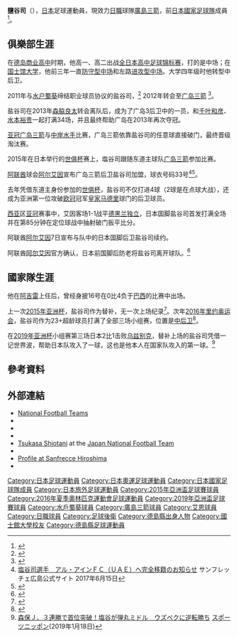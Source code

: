 {{expand|time=2015-01-14}}
{{Infobox football biography
|name=鹽谷司
|image=Shiotaniplayingforalain.jpg
|fullname=Tsukasa Shiotani
|birth_date={{Birth date and age|1988|12|5}}
|cityofbirth=[[德島縣|德島縣]][[小松島市|小松島市]] <ref>{{Cite web|publisher=J論|date=2014-10-13|url=http://j-ron.jp/n/20141013_1.php|title=塩谷司vsネイマール？？ 日本の高校、大学、そしてJ2で育った遅咲き選手が試される|accessdate=2014-10-15|archive-date=2014-10-17|archive-url=https://web.archive.org/web/20141017045110/http://j-ron.jp/n/20141013_1.php|dead-url=no}}</ref>
|countryofbirth={{JPN}}
|height=3
|position=[[後衛_(足球)|後衛]]
|currentclub= [[廣島三箭|廣島三箭]]
|clubnumber=3
|years1=2011–2012
|clubs1=[[水戶蜀葵|水戶蜀葵]]
|caps1=60
|goals1=5
|years2=2012–2016
|clubs2=[[廣島三箭|廣島三箭]]
|caps2=140
|goals2=17
|years3=2017–2021
|clubs3=[[艾因足球俱樂部|艾因]]
|caps3=88
|goals3=11
|years4=2021–
|clubs4=[[廣島三箭|廣島三箭]]
|caps4=5
|goals4=1
|nationalyears1=2016
|nationalteam1=[[日本23歲以下足球代表隊|日本U-23]]
|nationalcaps1=3
|nationalgoals1=0
|nationalyears2=2014–2019
|nationalteam2=[[日本國家足球隊|日本]]
|nationalcaps2=7
|nationalgoals2=1
|pcupdate = 2021年12月4日
|ntupdate = 2019年2月1日
}}
'''鹽谷司'''（{{Bd|1988年|12月5日||}}），[[日本|日本]]足球運動員，現效力[[日本職業足球聯賽|日職]]球隊[[廣島三箭|廣島三箭]]，前[[日本國家足球隊|日本國家足球隊]]成員<ref name="JNFTD">{{Cite web |url=http://www.jfootball-db.com/en/players/shiotani_tsukasa.html |title=Japan National Football Team Database |accessdate=2019-12-27 |archive-date=2019-12-27 |archive-url=https://web.archive.org/web/20191227072638/http://www.jfootball-db.com/en/players/shiotani_tsukasa.html |dead-url=no }}</ref>。

==俱樂部生涯==
在[[德岛商业高中|德岛商业高中]]时期，他高一、高二出战[[全日本高中足球锦标赛|全日本高中足球锦标赛]]，打的是中场；在[[国士馆大学|国士馆大学]]，他前三年一直[[防守型中场|防守型中场]]和左路[[进攻型中场|进攻型中场]]。大学四年级时他转型中后卫。

2011年与[[水户蜀葵|水户蜀葵]]缔结职业球员协议的盐谷司，<ref name="jsgoal2011-12-31">{{Cite web|publisher=J's GOAL|date=2011-12-31|url=http://www.jsgoal.jp/photo/00087300/00087370.html|title=ゆく年くる年：今年の漢字 水戸 |accessdate=2014-01-24}}</ref> 2012年转会至[[广岛三箭|广岛三箭]] <ref>{{Cite web|publisher=スポーツニッポン|date=2012-08-01|url=http://www.sponichi.co.jp/soccer/news/2012/08/02/kiji/K20120802003812590.html|title=広島 水戸・DF塩谷を完全移籍で獲得|accessdate=2014-01-24}}</ref>。

盐谷司在2013年[[森脇良太|森脇良太]]转会离队后，成为了广岛3后卫中的一员，和[[千叶和彦|千叶和彦]]、[[水本裕贵|水本裕贵]]一起打满34场，并且最终帮助广岛在2013年再次夺冠。

[[亚冠|亚冠]][[广岛三箭|广岛三箭]]与[[中岸水手|中岸水手]]比赛，广岛三箭依靠盐谷司的任意球直接破门，最终晋级淘汰赛。

2015年在日本举行的[[世俱杯|世俱杯]]赛上，塩谷司跟随东道主球队[[广岛三箭|广岛三箭]]参加比赛。

[[阿联酋|阿联酋]]球会[[阿尔艾因|阿尔艾因]]宣布广岛三箭后卫盐谷司加盟，球衣号码33号<ref>[http://www.sanfrecce.co.jp/news/release/?n=10754 塩谷司選手　アル・アインＦＣ（ＵＡＥ）へ完全移籍のお知らせ] {{Wayback|url=http://www.sanfrecce.co.jp/news/release/?n=10754 |date=20190126113845 }} サンフレッチェ広島公式サイト 2017年6月15日</ref><ref>{{cite web |url=https://www.soccer-king.jp/news/world/world_other/20170615/600551.html |title=広島DF塩谷司、UAEのアル・アイン移籍が決定…リオ五輪出場の28歳 |publisher=SOCCER KING |date=2017-06-15 |accessdate=2017-06-15 |archive-date=2017-07-10 |archive-url=https://web.archive.org/web/20170710085754/http://www.soccer-king.jp/news/world/world_other/20170615/600551.html |dead-url=no }}</ref>。

去年凭借东道主身份参加的[[世俱杯|世俱杯]]，盐谷司不仅打进4球（2球是在点球大战），还成为亚洲第一位攻破[[欧冠|欧冠]]冠军[[皇家马德里|皇家马德里]]球门的后卫球员。

[[西亚|西亚]]区[[亚冠|亚冠]]赛事中，艾因客场1-1战平[[德黑兰独立|德黑兰独立]]，日本国脚盐谷司首发打满全场并在第85分钟在定位球战中抽射破门扳平比分。 ​

阿联酋[[阿尔艾因|阿尔艾因]]7日宣布与队中的日本国脚后卫盐谷司续约。

阿联酋[[阿尔艾因|阿尔艾因]]官方确认，日本前国脚后防老将盐谷司离开球队。<ref>{{cite web | title=アル・アイン、DF塩谷司の退団発表「クラブのために尽くしてくれてありがとう」 | url=https://www.soccer-king.jp/news/world/asia/20210613/1539038.html | publisher=サッカーキング | date=2021-06-13 | accessdate=2021-06-13}}</ref>

==國家隊生涯==
他在[[阿吉雷|阿吉雷]]上任后，曾经身披16号在0比4负于[[巴西|巴西]]的比赛中出场。

上一次[[2015年亚洲杯|2015年亚洲杯]]，盐谷司作为替补，无一次上场纪录<ref>{{Cite web|publisher=jsports|date=2014-05-11|url=http://www.jsports.co.jp/press/article/N2014051114414502.html|title=大久保、塩谷、鈴木がゴール。中村憲剛も2アシスト！W杯へラストアピールを見せた国内組候補たち|accessdate=2014-10-15|archive-date=2014-09-12|archive-url=https://web.archive.org/web/20140912121056/http://jsports.co.jp/press/article/N2014051114414502.html|dead-url=no}}</ref>。次年[[2016年里约奥运会|2016年里约奥运会]]，盐谷司作为23+超龄球员打满了全部三场小组赛，位置是[[中后卫|中后卫]]<ref>{{Cite news|url=http://www.soccer-king.jp/news/japan/national/20160614/455692.html|title=G大阪の藤春廣輝、広島の塩谷司がリオ五輪のオーバーエイジ枠に内定|publisher=サッカーキング|date=2016-06-14|accessdate=2016-08-12|archive-date=2016-08-13|archive-url=https://web.archive.org/web/20160813124456/http://www.soccer-king.jp/news/japan/national/20160614/455692.html|dead-url=no}}</ref>。

在[[2019年亚洲杯|2019年亚洲杯]]小组赛第三场日本2比1击败[[乌兹别克国家足球队|乌兹别克]]，替补上场的盐谷司凭借一记世界波，帮助日本队攻入了一球，这也是他本人在国家队攻入的第一球。<ref>[https://www.sponichi.co.jp/soccer/news/2019/01/17/kiji/20190118s00002014014000c.html 森保Ｊ、３連勝で首位突破！塩谷が弾丸ミドル　ウズベクに逆転勝ち] {{Wayback|url=https://www.sponichi.co.jp/soccer/news/2019/01/17/kiji/20190118s00002014014000c.html |date=20191104140144 }}[[スポーツニッポン|スポーツニッポン]](2019年1月18日)</ref>

==參考資料==
{{reflist}}

==外部連結==
*[http://www.national-football-teams.com/player/57404/Tsukasa_Shiotani.html National Football Teams]{{Wayback|url=http://www.national-football-teams.com/player/57404/Tsukasa_Shiotani.html |date=20150101180816 }}
* {{Official|https://www.sanfrecce.co.jp/player/top/tsukasa_shiotani.html|name=サンフレッチェ広島F.Cによる公式プロフィール}}
* {{Twitter|sio125|塩谷 司}}
*{{FIFA player|363904}}
* [http://www.japannationalfootballteam.com/en/players/shiotani_tsukasa.html Tsukasa Shiotani]{{Wayback|url=http://www.japannationalfootballteam.com/en/players/shiotani_tsukasa.html |date=20181005163130 }} at the [[Japan_National_Football_Team|Japan National Football Team]]
* {{J.League player}}
*[https://www.sanfrecce.co.jp/player/top/tsukasa_shiotani.html Profile at Sanfrecce Hiroshima]{{Wayback|url=https://www.sanfrecce.co.jp/player/top/tsukasa_shiotani.html |date=20170628021757 }}
* {{Soccerway}}

{{2015年亞洲盃足球賽日本參賽名單}}
{{2016年奥运会男子足球日本参赛名单}}
{{2019年亞洲盃足球賽日本參賽名單}}

[[Category:日本足球運動員|Category:日本足球運動員]]
[[Category:日本奧運足球運動員|Category:日本奧運足球運動員]]
[[Category:日本國家足球隊成員|Category:日本國家足球隊成員]]
[[Category:日本旅外足球運動員|Category:日本旅外足球運動員]]
[[Category:2015年亞洲盃足球賽球員|Category:2015年亞洲盃足球賽球員]]
[[Category:2016年夏季奧林匹克運動會足球運動員|Category:2016年夏季奧林匹克運動會足球運動員]]
[[Category:2019年亞洲盃足球賽球員|Category:2019年亞洲盃足球賽球員]]
[[Category:水戶蜀葵球員|Category:水戶蜀葵球員]]
[[Category:廣島三箭球員|Category:廣島三箭球員]]
[[Category:艾恩球員|Category:艾恩球員]]
[[Category:日職球員|Category:日職球員]]
[[Category:足球後衛|Category:足球後衛]]
[[Category:德島縣出身人物|Category:德島縣出身人物]]
[[Category:國士館大學校友|Category:國士館大學校友]]
[[Category:德島縣足球運動員|Category:德島縣足球運動員]]